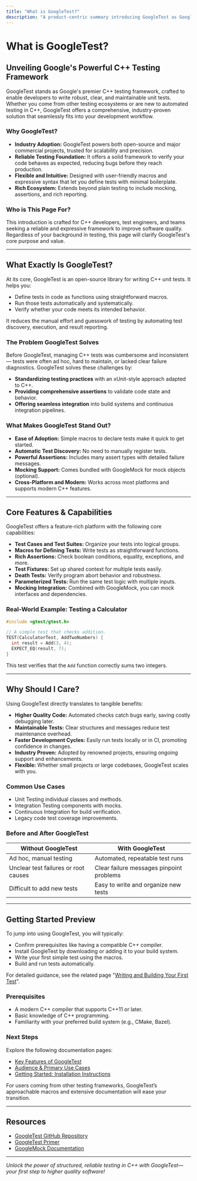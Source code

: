 ```yaml
---
title: "What is GoogleTest?"
description: "A product-centric summary introducing GoogleTest as Google's C++ test framework. Explains its purpose, the problems it solves, and why it is widely adopted across the industry in open source and major projects. Sets the stage for users coming from various testing backgrounds."
---
```


# What is GoogleTest?

## Unveiling Google's Powerful C++ Testing Framework

GoogleTest stands as Google's premier C++ testing framework, crafted to enable developers to write robust, clear, and maintainable unit tests. Whether you come from other testing ecosystems or are new to automated testing in C++, GoogleTest offers a comprehensive, industry-proven solution that seamlessly fits into your development workflow.

### Why GoogleTest?
- **Industry Adoption:** GoogleTest powers both open-source and major commercial projects, trusted for scalability and precision.
- **Reliable Testing Foundation:** It offers a solid framework to verify your code behaves as expected, reducing bugs before they reach production.
- **Flexible and Intuitive:** Designed with user-friendly macros and expressive syntax that let you define tests with minimal boilerplate.
- **Rich Ecosystem:** Extends beyond plain testing to include mocking, assertions, and rich reporting.

### Who is This Page For?
This introduction is crafted for C++ developers, test engineers, and teams seeking a reliable and expressive framework to improve software quality. Regardless of your background in testing, this page will clarify GoogleTest's core purpose and value.

---

## What Exactly Is GoogleTest?

At its core, GoogleTest is an open-source library for writing C++ unit tests. It helps you:

- Define tests in code as functions using straightforward macros.
- Run those tests automatically and systematically.
- Verify whether your code meets its intended behavior.

It reduces the manual effort and guesswork of testing by automating test discovery, execution, and result reporting.

### The Problem GoogleTest Solves

Before GoogleTest, managing C++ tests was cumbersome and inconsistent — tests were often ad hoc, hard to maintain, or lacked clear failure diagnostics. GoogleTest solves these challenges by:

- **Standardizing testing practices** with an xUnit-style approach adapted to C++.
- **Providing comprehensive assertions** to validate code state and behavior.
- **Offering seamless integration** into build systems and continuous integration pipelines.

### What Makes GoogleTest Stand Out?

- **Ease of Adoption:** Simple macros to declare tests make it quick to get started.
- **Automatic Test Discovery:** No need to manually register tests.
- **Powerful Assertions:** Includes many assert types with detailed failure messages.
- **Mocking Support:** Comes bundled with GoogleMock for mock objects (optional).
- **Cross-Platform and Modern:** Works across most platforms and supports modern C++ features.

---

## Core Features & Capabilities

GoogleTest offers a feature-rich platform with the following core capabilities:

- **Test Cases and Test Suites:** Organize your tests into logical groups.
- **Macros for Defining Tests:** Write tests as straightforward functions.
- **Rich Assertions:** Check boolean conditions, equality, exceptions, and more.
- **Test Fixtures:** Set up shared context for multiple tests easily.
- **Death Tests:** Verify program abort behavior and robustness.
- **Parameterized Tests:** Run the same test logic with multiple inputs.
- **Mocking Integration:** Combined with GoogleMock, you can mock interfaces and dependencies.

### Real-World Example: Testing a Calculator

```cpp
#include <gtest/gtest.h>

// A simple test that checks addition.
TEST(CalculatorTest, AddTwoNumbers) {
  int result = Add(3, 4);
  EXPECT_EQ(result, 7);
}
```

This test verifies that the `Add` function correctly sums two integers.

---

## Why Should I Care?

Using GoogleTest directly translates to tangible benefits:

- **Higher Quality Code:** Automated checks catch bugs early, saving costly debugging later.
- **Maintainable Tests:** Clear structures and messages reduce test maintenance overhead.
- **Faster Development Cycles:** Easily run tests locally or in CI, promoting confidence in changes.
- **Industry Proven:** Adopted by renowned projects, ensuring ongoing support and enhancements.
- **Flexible:** Whether small projects or large codebases, GoogleTest scales with you.

### Common Use Cases

- Unit Testing individual classes and methods.
- Integration Testing components with mocks.
- Continuous Integration for build verification.
- Legacy code test coverage improvements.

### Before and After GoogleTest

| Without GoogleTest                   | With GoogleTest                                |
|-----------------------------------|-----------------------------------------------|
| Ad hoc, manual testing             | Automated, repeatable test runs                |
| Unclear test failures or root causes | Clear failure messages pinpoint problems       |
| Difficult to add new tests         | Easy to write and organize new tests           |

---

## Getting Started Preview

To jump into using GoogleTest, you will typically:

- Confirm prerequisites like having a compatible C++ compiler.
- Install GoogleTest by downloading or adding it to your build system.
- Write your first simple test using the macros.
- Build and run tests automatically.

For detailed guidance, see the related page "[Writing and Building Your First Test](../../getting-started/first-test-run/writing-first-test)".

### Prerequisites
- A modern C++ compiler that supports C++11 or later.
- Basic knowledge of C++ programming.
- Familiarity with your preferred build system (e.g., CMake, Bazel).

### Next Steps
Explore the following documentation pages:

- [Key Features of GoogleTest](../key-features-of-googletest/)
- [Audience & Primary Use Cases](../audience-and-use-cases/)
- [Getting Started: Installation Instructions](../../getting-started/setup-basics/installation-instructions)

<Info>
For users coming from other testing frameworks, GoogleTest’s approachable macros and extensive documentation will ease your transition.
</Info>

---

## Resources

- [GoogleTest GitHub Repository](https://github.com/google/googletest)
- [GoogleTest Primer](https://google.github.io/googletest/primer.html)
- [GoogleMock Documentation](https://google.github.io/googletest/gmock_for_dummies.html)

---

*Unlock the power of structured, reliable testing in C++ with GoogleTest—your first step to higher quality software!*